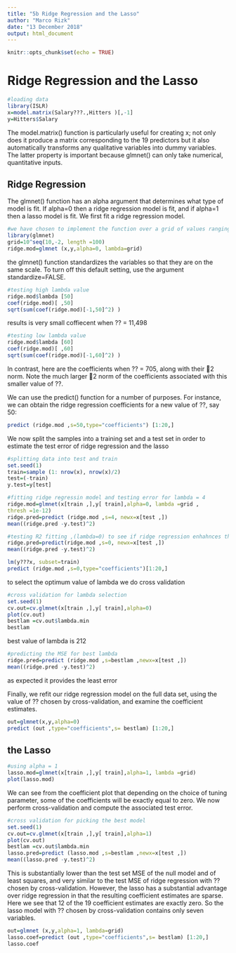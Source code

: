 ```yaml
---
title: "5b Ridge Regression and the Lasso"
author: "Marco Rizk"
date: "13 December 2018"
output: html_document
---
```


```r
knitr::opts_chunk$set(echo = TRUE)
```

# Ridge Regression and the Lasso

```r
#loading data
library(ISLR)
x=model.matrix(Salary???.,Hitters )[,-1]
y=Hitters$Salary
```
The model.matrix() function is particularly useful for creating x; not only
does it produce a matrix corresponding to the 19 predictors but it also
automatically transforms any qualitative variables into dummy variables.
The latter property is important because glmnet() can only take numerical,
quantitative inputs.

## Ridge Regression

The glmnet() function has an alpha argument that determines what type
of model is fit. If alpha=0 then a ridge regression model is fit, and if alpha=1
then a lasso model is fit. We first fit a ridge regression model.

```r
#we have chosen to implement the function over a grid of values ranging from ?? = 1010 to ?? = 10???2,
library(glmnet)
grid=10^seq(10,-2, length =100)
ridge.mod=glmnet (x,y,alpha=0, lambda=grid)
```
 the glmnet() function standardizes the
variables so that they are on the same scale. To turn off this default setting,
use the argument standardize=FALSE.
```r
#testing high lambda value
ridge.mod$lambda [50]
coef(ridge.mod)[ ,50]
sqrt(sum(coef(ridge.mod)[-1,50]^2) )
```
results is very small coffiecent when ?? = 11,498

```r
#testing low lambda value
ridge.mod$lambda [60]
coef(ridge.mod)[ ,60]
sqrt(sum(coef(ridge.mod)[-1,60]^2) )
```

In contrast, here are the coefficients when ?? = 705, along with their 2
norm. Note the much larger 2 norm of the coefficients associated with this
smaller value of ??.


We can use the predict() function for a number of purposes. For instance,
we can obtain the ridge regression coefficients for a new value of ??, say 50:

```r
predict (ridge.mod ,s=50,type="coefficients") [1:20,]
```
We now split the samples into a training set and a test set in order
to estimate the test error of ridge regression and the lasso

```r
#splitting data into test and train
set.seed(1)
train=sample (1: nrow(x), nrow(x)/2)
test=(-train)
y.test=y[test]
```

```r
#fitting ridge regressin model and testing error for lambda = 4
ridge.mod=glmnet(x[train ,],y[ train],alpha=0, lambda =grid ,
thresh =1e-12)
ridge.pred=predict (ridge.mod ,s=4, newx=x[test ,])
mean((ridge.pred -y.test)^2)
```

```r
#testing R2 fitting ,(lambda=0) to see if ridge regression enhahnces the error
ridge.pred=predict(ridge.mod ,s=0, newx=x[test ,])
mean((ridge.pred -y.test)^2)

lm(y???x, subset=train)
predict (ridge.mod ,s=0,type="coefficients")[1:20,]
```


to select the optimum value of lambda we do cross validation
```r
#cross validation for lambda selection
set.seed(1)
cv.out=cv.glmnet(x[train ,],y[ train],alpha=0)
plot(cv.out)
bestlam =cv.out$lambda.min
bestlam
```

best value of lambda is 212

```r
#predicting the MSE for best lambda
ridge.pred=predict (ridge.mod ,s=bestlam ,newx=x[test ,])
mean((ridge.pred -y.test)^2)
```

as expected it provides the least error

 Finally, we refit our ridge regression model on the full data set,
using the value of ?? chosen by cross-validation, and examine the coefficient
estimates.

```r
out=glmnet(x,y,alpha=0)
predict (out ,type="coefficients",s= bestlam) [1:20,]
```

## the Lasso

```r
#using alpha = 1
lasso.mod=glmnet(x[train ,],y[ train],alpha=1, lambda =grid)
plot(lasso.mod)
```
We can see from the coefficient plot that depending on the choice of tuning
parameter, some of the coefficients will be exactly equal to zero. We now
perform cross-validation and compute the associated test error.
```r
#cross validation for picking the best model
set.seed(1)
cv.out=cv.glmnet(x[train ,],y[ train],alpha=1)
plot(cv.out)
bestlam =cv.out$lambda.min
lasso.pred=predict (lasso.mod ,s=bestlam ,newx=x[test ,])
mean((lasso.pred -y.test)^2)
```
This is substantially lower than the test set MSE of the null model and of
least squares, and very similar to the test MSE of ridge regression with ??
chosen by cross-validation.
However, the lasso has a substantial advantage over ridge regression in
that the resulting coefficient estimates are sparse. Here we see that 12 of
the 19 coefficient estimates are exactly zero. So the lasso model with ??
chosen by cross-validation contains only seven variables.

```r
out=glmnet (x,y,alpha=1, lambda=grid)
lasso.coef=predict (out ,type="coefficients",s= bestlam) [1:20,]
lasso.coef
```

